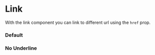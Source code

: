 
# Link

With the link component you can link to different url using the `href` prop.

<ArgsTable of="mw-link" />

### Default

<Canvas>
  <Story id="components-link--default" />
</Canvas>

### No Underline

<Canvas>
  <Story id="components-link--no-underline">
</Canvas>
